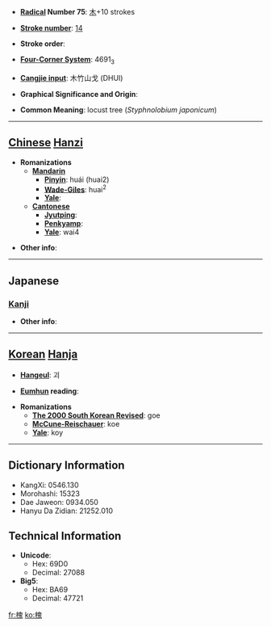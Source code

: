 * '''[[Wiktionary:Chinese radical index| Radical]] Number 75''': [[Wiktionary:Chinese radical index 木|木]]+10 strokes

* '''[[Wiktionary:Chinese total strokes index|Stroke number]]''': [[Wiktionary:Chinese total strokes index 14|14]]

* '''Stroke order''': 

* '''[[Wiktionary:Chinese four corner index|Four-Corner System]]''': 4691<sub>3</sub>

* '''[[Wiktionary:Chinese Cangjie index|Cangjie input]]''': 木竹山戈 (DHUI)

* '''Graphical Significance and Origin''': 

* '''Common Meaning''': locust tree (''Styphnolobium japonicum'')

----

== [[Chinese]] [[Hanzi]] ==

* '''Romanizations'''
** '''[[Mandarin]]'''
*** '''[[Pinyin]]''': huái (huai2)
*** '''[[Wade-Giles]]''': huai<sup>2</sup>
*** '''[[Yale]]''': 
** '''[[Cantonese]]'''
*** '''[[Jyutping]]''':
*** '''[[Penkyamp]]''': 
*** '''[[Yale]]''': wai4

* '''Other info''': 

----

==Japanese==
===[[Kanji]]===
{{kanji|on readings=[[かい]] (kai)
|kun readings=[[えんじゅ]] (enju)
}}

* '''Other info''':  

----

== [[Korean]] [[Hanja]] ==

* '''[[Hangeul]]''': 괴

* '''[[Eumhun]] reading''': 

* '''Romanizations'''
** '''[[The 2000 South Korean Revised Romanization|The 2000 South Korean Revised]]''': goe
** '''[[McCune-Reischauer]]''': koe
** '''[[Yale]]''': koy

----

== Dictionary Information ==

* KangXi: 0546.130
* Morohashi: 15323
* Dae Jaweon: 0934.050
* Hanyu Da Zidian: 21252.010

== Technical Information ==

* '''Unicode''':
** Hex: 69D0
** Decimal: 27088
* '''Big5''':
** Hex: BA69
** Decimal: 47721

[[fr:槐]]
[[ko:槐]]